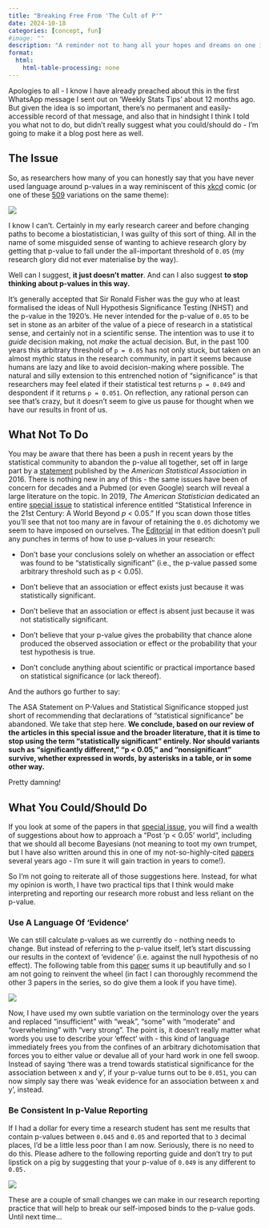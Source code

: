 ```yaml
---
title: "Breaking Free From 'The Cult of P'"
date: 2024-10-18
categories: [concept, fun]
#image: ""
description: "A reminder not to hang all your hopes and dreams on one insignificant number (see what I did there)"
format:
  html:
    html-table-processing: none
---
```


Apologies to all - I know I have already preached about this in the first WhatsApp message I sent out on 'Weekly Stats Tips' about 12 months ago. But given the idea is so important, there's no permanent and easily-accessible record of that message, and also that in hindsight I think I told you what not to do, but didn't really suggest what you could/should do - I'm going to make it a blog post here as well.

## The Issue

So, as researchers how many of you can honestly say that you have never used language around p-values in a way reminiscent of this [xkcd](https://xkcd.com/1478/) comic (or one of these [509](https://mchankins.wordpress.com/2013/04/21/still-not-significant-2/) variations on the same theme):

![](images/p_values_2x.png){fig-align="center"}

I know I can't. Certainly in my early research career and before changing paths to become a biostatistician, I was guilty of this sort of thing. All in the name of some misguided sense of wanting to achieve research glory by getting that p-value to fall under the all-important threshold of `0.05` (my research glory did not ever materialise by the way).

Well can I suggest, **it just doesn't matter**. And can I also suggest **to stop thinking about p-values in this way.**

It's generally accepted that Sir Ronald Fisher was the guy who at least formalised the ideas of Null Hypothesis Significance Testing (NHST) and the p-value in the 1920's. He never intended for the p-value of `0.05` to be set in stone as an arbiter of the value of a piece of research in a statistical sense, and certainly not in a scientific sense. The intention was to use it to *guide* decision making, not *make* the actual decision. But, in the past 100 years this arbitrary threshold of `p = 0.05` has not only stuck, but taken on an almost mythic status in the research community, in part it seems because humans are lazy and like to avoid decision-making where possible. The natural and silly extension to this entrenched notion of "significance" is that researchers may feel elated if their statistical test returns `p = 0.049` and despondent if it returns `p = 0.051`. On reflection, any rational person can see that's crazy, but it doesn't seem to give us pause for thought when we have our results in front of us.

## What Not To Do

You may be aware that there has been a push in recent years by the statistical community to abandon the p-value all together, set off in large part by a [statement](https://www.tandfonline.com/doi/full/10.1080/00031305.2016.1154108#d1e167) published by the *American Statistical Association* in 2016. There is nothing new in any of this - the same issues have been of concern for decades and a Pubmed (or even Google) search will reveal a large literature on the topic. In 2019, *The American Statistician* dedicated an entire [special issue](https://www.tandfonline.com/toc/utas20/73/sup1) to statistical inference entitled "Statistical Inference in the 21st Century: A World Beyond *p* \< 0.05." If you scan down those titles you'll see that not too many are in favour of retaining the `0.05` dichotomy we seem to have imposed on ourselves. The [Editorial](https://www.tandfonline.com/doi/full/10.1080/00031305.2019.1583913#d1e143) in that edition doesn't pull any punches in terms of how to use p-values in your research:

-   Don’t base your conclusions solely on whether an association or effect was found to be "statistically significant" (i.e., the p-value passed some arbitrary threshold such as p \< 0.05).

-   Don’t believe that an association or effect exists just because it was statistically significant.

-   Don’t believe that an association or effect is absent just because it was not statistically significant.

-   Don’t believe that your p-value gives the probability that chance alone produced the observed association or effect or the probability that your test hypothesis is true.

-   Don’t conclude anything about scientific or practical importance based on statistical significance (or lack thereof).

And the authors go further to say:

The ASA Statement on P-Values and Statistical Significance stopped just short of recommending that declarations of "statistical significance" be abandoned. We take that step here. **We conclude, based on our review of the articles in this special issue and the broader literature, that it is time to stop using the term "statistically significant" entirely. Nor should variants such as "significantly different," "p \< 0.05," and "nonsignificant" survive, whether expressed in words, by asterisks in a table, or in some other way.**

Pretty damning!

## What You Could/Should Do

If you look at some of the papers in that [special issue](https://www.tandfonline.com/toc/utas20/73/sup1), you will find a wealth of suggestions about how to approach a "Post 'p \< 0.05' world", including that we should all become Bayesians (not meaning to toot my own trumpet, but I have also written around this in one of my not-so-highly-cited [papers](https://onlinelibrary.wiley.com/doi/full/10.1111/ceo.12570) several years ago - I'm sure it will gain traction in years to come!).

So I'm not going to reiterate all of those suggestions here. Instead, for what my opinion is worth, I have two practical tips that I think would make interpreting and reporting our research more robust and less reliant on the p-value.

### Use A Language Of 'Evidence'

We can still calculate p-values as we currently do - nothing needs to change. But instead of referring to the p-value itself, let's start discussing our results in the context of 'evidence' (i.e. against the null hypothesis of no effect). The following table from this [paper](https://www.sciencedirect.com/science/article/pii/S0735109715068941) sums it up beautifully and so I am not going to reinvent the wheel (in fact I can thoroughly recommend the other 3 papers in the series, so do give them a look if you have time).

![](images/Useful%20language%20for%20p%20values.png){fig-align="center"}

Now, I have used my own subtle variation on the terminology over the years and replaced "insufficient" with "weak", "some" with "moderate" and "overwhelming" with "very strong". The point is, it doesn't really matter what words you use to describe your 'effect' with - this kind of language immediately frees you from the confines of an arbitrary dichotomisation that forces you to either value or devalue all of your hard work in one fell swoop. Instead of saying 'there was a trend towards statistical significance for the association between x and y', if your p-value turns out to be `0.051`, you can now simply say there was 'weak evidence for an association between x and y', instead.

### Be Consistent In p-Value Reporting

If I had a dollar for every time a research student has sent me results that contain p-values between `0.045` and `0.05` and reported that to `3` decimal places, I'd be a little less poor than I am now. Seriously, there is no need to do this. Please adhere to the following reporting guide and don't try to put lipstick on a pig by suggesting that your p-value of `0.049` is any different to `0.05.`

![](images/p-value%20reporting.png){fig-align="center"}

These are a couple of small changes we can make in our research reporting practice that will help to break our self-imposed binds to the p-value gods. Until next time...
